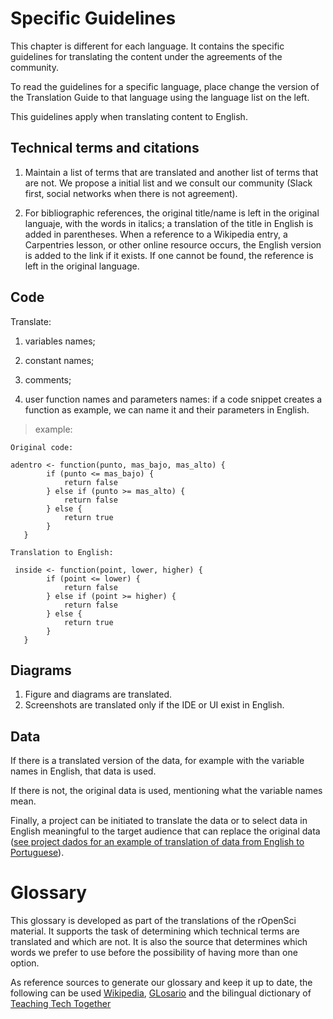 # Specific Guidelines

::: callout-note
This chapter is different for each language. It contains the specific guidelines for translating the content under the agreements of the community.

To read the guidelines for a specific language, place change the version of the Translation Guide to that language using the language list on the left.
:::

This guidelines apply when translating content to English.

## Technical terms and citations

1.  Maintain a list of terms that are translated and another list of terms that are not.
    We propose a initial list and we consult our community (Slack first, social networks when there is not agreement).

2.  For bibliographic references,
    the original title/name is left in the original languaje, with the words in italics;
    a translation of the title in English is added in parentheses.
    When a reference to a Wikipedia entry, a Carpentries lesson, or other online resource occurs,
    the English version is added to the link if it exists.
    If one cannot be found, the reference is left in the original language.
    
## Code

Translate:

1. variables names;

2. constant names;

3. comments;

4. user function names and parameters names: if a code snippet creates a function as example, we can name it and their parameters in English. 

> example:
    
    Original code:
    
    adentro <- function(punto, mas_bajo, mas_alto) {
            if (punto <= mas_bajo) {
                return false
            } else if (punto >= mas_alto) {
                return false
            } else {
                return true
            }
       }  
        
    Translation to English:
    
     inside <- function(point, lower, higher) {
            if (point <= lower) {
                return false
            } else if (point >= higher) {
                return false
            } else {
                return true
            }
       }

      
   
## Diagrams

1. Figure and diagrams are translated.
2. Screenshots are translated only if the IDE or UI exist in English.

## Data

If there is a translated version of the data, for example with the variable names in English, that data is used. 

If there is not, the original data is used, mentioning what the variable names mean.

Finally, a project can be initiated to translate the data or to select data in English meaningful to the target audience that can replace the original data ([see project dados for an example of translation of data from English to Portuguese](https://cienciadedatos.github.io/dados/)).

# Glossary {#glosario-en}

This glossary is developed as part of the translations of the rOpenSci material. It supports the task of determining which technical terms are translated and which are not.  It is also the source that determines which words we prefer to use before the possibility of having more than one option.

As reference sources to generate our glossary and keep it up to date, the following can be used [Wikipedia](https://es.wikipedia.org/), [GLosario](https://glosario.carpentries.org/) and the bilingual dictionary of [Teaching Tech Together](https://yabellini.shinyapps.io/T3Glossary/)
